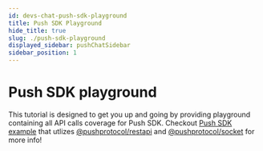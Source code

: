 ```yaml
---
id: devs-chat-push-sdk-playground
title: Push SDK Playground
hide_title: true
slug: ./push-sdk-playground
displayed_sidebar: pushChatSidebar
sidebar_position: 1
---
```


# Push SDK playground
This tutorial is designed to get you up and going by providing playground containing all API calls coverage for Push SDK. Checkout [Push SDK example](https://github.com/ethereum-push-notification-service/push-sdk/tree/main/packages/examples/sdk-backend-node) that utlizes [@pushprotocol/restapi](https://www.npmjs.com/package/@pushprotocol/restapi) and [@pushprotocol/socket](https://www.npmjs.com/package/@pushprotocol/socket) for more info!

<head>
  <title>Push SDK APIs playground tutorial | Push Chat | Push Documentation</title>
</head>

